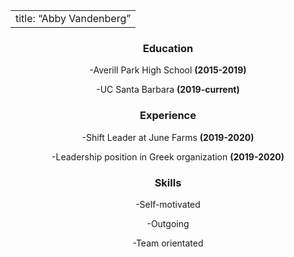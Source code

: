 <center>
---
title: "Abby Vandenberg"
---

### Education
-Averill Park High School __(2015-2019)__

-UC Santa Barbara __(2019-current)__

### Experience
-Shift Leader at June Farms __(2019-2020)__

-Leadership position in Greek organization __(2019-2020)__

### Skills
-Self-motivated

-Outgoing

-Team orientated
</center>